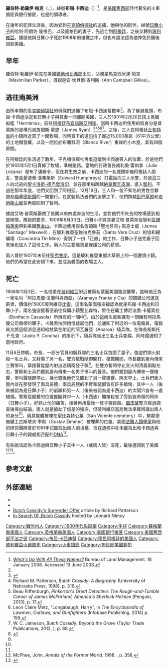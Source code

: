 {{Infobox criminal
| name   = 布屈·卡西迪<br>Butch Cassidy
| image_name         = Butch Cassidy with bowler hat.jpg
| image_caption      = 攝於[[沃斯堡|沃斯堡]]，1900年
| birth_name     = 羅伯特·勒羅伊·帕克
| birth_date     = {{Birth date|1866|04|13}}
| birth_place    = {{USA}}[[猶他州|猶他州]][[比弗_(猶他州)|比弗]]
| death_date         = 未知，可能是{{death date and age|1908|11|7|1866|04|13}}
| death_place        = {{BOL}}{{link-en|聖比森特州 (玻利維亞)|San Vicente Canton, Bolivia|聖比森特州}}
| cause              = 多重槍傷
| nationality        = {{USA}}
| occupation         = 農場工人、[[牛仔|牛仔]]、[[小偷|小偷]]、銀行搶匪、火車搶匪、幫派領導人、法外之徒
| spouse             =
| children           =
| parents            = {{unbulleted list|馬克西米連·帕克|安·坎貝爾·吉利斯}}
| allegiance         = {{link-en|布屈·卡西迪幫|Butch Cassidy's Wild Bunch}}
| motive             =
| conviction         = 因偷馬罪嫌而被關押在位於[[懷俄明州拉勒米|懷俄明州拉勒米]]的州立監獄
| alias              = 布屈·卡西迪<br>麥克·卡西迪（Mike Cassidy）<br>喬治·卡西迪（George Cassidy）<br>吉姆·洛（Jim Lowe）<br>詹姆斯·「聖地牙哥」·馬克士威（James "Santiago" Maxwell）
| charge             = 偷馬賊、{{link-en|偷牛賊|Cattle raiding}}、銀行搶匪、火車搶匪
| conviction_penalty = 判處2年徒刑，服刑18個月後於1986年1月被釋放
}}
'''羅伯特·勒羅伊·帕克'''（{{lang-en|Robert Leroy Parker}}，{{bd|1866年|4月13日|1908年|11月7日？|catIdx=Parker, Robert LeRoy}}），綽號'''布屈·卡西迪'''（{{lang-en|Butch Cassidy}}）<ref name="alias">[http://www.blm.gov/wo/st/en/res/Education_in_BLM/Learning_Landscapes/For_Kids/History_Mystery/hm1/alias.html ''What's Up With All These Names?''] {{Wayback|url=http://www.blm.gov/wo/st/en/res/Education_in_BLM/Learning_Landscapes/For_Kids/History_Mystery/hm1/alias.html |date=20161231100446 }} Bureau of Land Management. 18 January 2008. Accessed 13 June 2008.</ref>，是[[美國舊西部|美國舊西部]]時代著名的火車搶匪與銀行搶匪，也是{{link-en|布屈·卡西迪幫|Butch Cassidy's Wild Bunch}}的領導者。

在幾年的犯罪生涯後，因為受到[[平克頓偵探社|平克頓偵探社]]的追捕，他與他的同伴，綽號[[日舞小子|日舞小子]]的哈利·阿朗佐·隆格巴，以及隆格巴的妻子{{link-en|艾塔·普萊斯|Etta Place}}，先逃亡到[[阿根廷|阿根廷]]，之後又轉到[[玻利維亞|玻利維亞]]。據說他與日舞小子死於1908年的槍戰之中，但也有說法認為他倖免於難後回到美國。

==早年==
羅伯特·勒羅伊·帕克在美國[[猶他州|猶他州]][[比弗_(猶他州)|比弗郡]]出生，父親是馬克西米連·帕克（Maximilian Parker），母親是安·坎貝爾·吉利斯（Ann Campbell Gillies）。

== 逃往南美洲 ==
由{{link-en|查理·西林哥|Charlie Siringo}}所率領的[[平克頓偵探社|平克頓偵探社]]的偵探們追捕了布屈·卡西迪幫數年<ref name=Outlaw3/>。為了躲避風頭，布屈·卡西迪決定和日舞小子與其妻{{link-en|艾塔·普萊斯|Etta Place}}一同離開美國，三人於1901年2月20日搭上英國船艦「Herminius」前往[[阿根廷|阿根廷]][[布宜諾斯艾利斯|布宜諾斯艾利斯]]。當時卡西迪所使用的假身分是普萊斯的虛構兄弟詹姆斯·萊恩（James Ryan）<ref name=Outlaw3>{{cite web |url=http://wycarboncounty.tripod.com/outlaw3.html |title=Carbon County Outlaws: Butch Cassidy |work=Wyoming: Carbon County Facts and Fiction |access-date=2019-01-19 |first=Arthur J. |last=Jaramillo |date=2009-07-29 |archive-date=2020-11-24 |archive-url=https://web.archive.org/web/20201124203410/http://wycarboncounty.tripod.com/outlaw3.html |dead-url=no }}</ref><ref>Richard M. Patterson, ''Butch Cassidy: A Biography'' (University of Nebraska Press, 1998), p. 316.</ref><ref>Beau Riffenburgh, ''Pinkerton's Great Detective: The Rough-and-Tumble Career of James McParland, America's Sherlock Holmes'' (Penguin, 2013), p. 17.</ref><ref>Leon Claire Metz, "Longabaugh, Harry", in ''The Encyclopedia of Lawmen, Outlaws, and Gunfighters'' (Infobase Publishing, 2014) p. 159.</ref><ref>W. C. Jameson, ''Butch Cassidy: Beyond the Grave'' (Taylor Trade Publications, 2012, {{ISBN|978-1-58979-739-0}}), p. 88.</ref>。之後，三人在阿根廷[[丘布特省|丘布特省]]的小鎮{{link-en|喬利拉|Cholila, Argentina}}附近買了一間牧場，同時買下的還包括了鄰近15,000英畝（61平方公里）的土地開發權，以及一間位於布蘭科河（Blanco River）東岸的小木屋，其有四個房間。

在阿根廷的生活過了數年，平克頓偵探社再度追蹤到卡西迪等人的位置，於是他們於1905年5月1日賣掉了牧場，準備跑路。當地的行政首長胡利奧·雷剎拿（Julio Lezana）發布了通緝令，但在其生效之前，卡西迪的一名威爾斯裔阿根廷人朋友，警長愛德華·漢弗萊斯（Edward Humphreys）打電話向三人示警，於是這三人向北逃向[[聖卡洛斯-德巴里洛切|聖卡洛斯-德巴里洛切]]，並在那坐船跨越[[納韋爾瓦皮湖|納韋爾瓦皮湖]]，進入[[智利|智利]]。不過在那年年底，他們又回到了阿根廷。12月19日，三人和一位不知名的男性合夥搶劫[[梅塞德斯鎮|梅塞德斯鎮]]的一間銀行。在武裝執法者們的追擊之下，他們跨越[[彭巴草原|彭巴草原]]和[[安地斯山脈|安地斯山脈]]並再度回到了智利。

據說艾塔·普萊斯厭倦了長期以來四處奔波的生活，並對他們所失去的牧場感到相當惋惜。應她的要求，1906年6月30日，日舞小子將其妻艾塔·普萊斯從智利[[瓦爾帕萊索|瓦爾帕萊索]]帶到美國[[舊金山|舊金山]]。卡西迪使用假名詹姆斯·「聖地牙哥」·馬克士威（James "Santiago" Maxwell），在玻利維亞聖維拉克魯茲（Santa Vera Cruz）的協和錫礦場（Concordia Tin Mine）得到了一份「正直」的工作，日舞小子送完妻子回來後也加入了這份工作。兩人的主要職責是保護公司的薪資。

兩人曾於1907年末前往[[聖克魯斯_(玻利維亞)|聖克魯斯]]，這是玻利維亞東部大草原上的一個邊境小鎮。他們仍希望在此安頓下來，並成為體面的牧場主人。

== 死亡 ==
1908年11月3日，一名信差在[[玻利維亞|玻利維亞]]{{link-en|聖比森特州 (玻利維亞)|San Vicente Canton, Bolivia|聖比森特州}}附近被兩名蒙面美國強盜襲擊，當時他正為一家名叫「阿拉馬優·法蘭科與西亞」（Aramayo Franke y Cia）的銀礦公司運送薪資，價值約15000玻利維亞[[比索|比索]]。這兩名蒙面強盜被認為就是布屈·卡西迪和日舞小子。兩名強盜接著便前往採礦小鎮聖比森特，暫住在礦工博尼法喬·卡薩索拉（Bonifacio Casasola）所擁有的一間{{link-en|寄宿住房|boarding house}}中<ref name=history>{{cite web|url=http://www.history.com/news/the-mysterious-deaths-of-butch-cassidy-and-the-sundance-kid|title=The Mysterious Deaths of Butch Cassidy and the Sundance Kid|website=[[歷史頻道|歷史頻道]]|last=Klein|first=Christopher|date=2016-04-13|accessdate=2018-09-22|archive-date=2020-12-02|archive-url=https://web.archive.org/web/20201202184244/https://www.history.com/news/the-mysterious-deaths-of-butch-cassidy-and-the-sundance-kid|dead-url=no}}</ref>。由於這兩名旅客擁有一頭鑲有阿拉馬優公司商標的騾子，卡薩索拉開始懷疑起他們，並通知了附近的一位電報員，電報員又將這個消息通知給駐紮在附近的阿瓦羅亞（Abaroa）騎兵隊。在隊長胡斯托·P·孔查（Justo P. Concha）的指示下，騎兵隊派出三名士兵查探，同時還通知了當地政府。

11月6日傍晚，市長、一部分官員和騎兵隊的三名士兵包圍了屋子。強盜們開火射殺一名士兵，又射傷了另一名，雙方槍戰隨即開打。槍戰期間，市長聽到屋內傳來三聲慘叫，緊接著從屋內射出連續兩發子彈<ref name=history/>。在雙方暫時停止交火的清晨兩點左右，警察和士兵們聽到屋內傳來一名男子慘叫的聲音。他們聽到屋內傳來一聲槍響，慘叫聲隨即停止，幾分鐘後他們又聽到了另一聲槍響。隔天早上，士兵們衝入屋內並在那發現了兩具屍體，兩具屍體的手臂和腿部皆有許多槍傷，其中一人（後來被認為是日舞小子）的前額和另一人（後來被認為是卡西迪）的太陽穴各有一處槍傷。警察從屍體的位置推斷其中一人（卡西迪）開槍殺害了受到致命傷的同伴（日舞小子），好終止他的痛苦，接著再用最後一發子彈自殺。[[圖皮薩|圖皮薩]]警方經過調查後得出結論，兩人就是搶劫了信差的強盜，但玻利維亞當局無法準確辨識出兩人的身分<ref name=history/>。兩具屍體被埋在聖比森特公墓（San Vicente cemetery）中，緊鄰德裔礦工古斯塔夫·季默（Gustav Zimmer）被埋葬的位置。美國[[法醫人類學家|法醫人類學家]]{{link-en|克萊德·史諾|Clyde Snow}}與他的研究團隊曾於1991年試圖找出兩人的墳墓，但在遺骸中卻未能找出和卡西迪與日舞小子的親戚相匹配的[[DNA|DNA]]<ref name=history/>。

有些說法認為卡西迪與日舞小子其中一人（或兩人皆）沒死，最後還回到了美國<ref>McPhee, John. ''Annals of the Former World''. 1998. {{ISBN|0-374-10520-0}}. p. 358.</ref><ref>{{cite web|url=https://diggingupbutchandsundance.files.wordpress.com/2011/01/didbcreturn.pdf|title=Did Butch Cassidy Return? - WOLA Journal Archive Vol. VI, no. 3 by Daniel Buck & Anne Meadows (1998)|website=wordpress.com|access-date=2019-04-11|archive-date=2020-02-13|archive-url=https://web.archive.org/web/20200213174307/https://diggingupbutchandsundance.files.wordpress.com/2011/01/didbcreturn.pdf|dead-url=no}}</ref>。

== 參考文獻 ==
{{Reflist|2}}

== 外部連結 ==
* {{commons category-inline|Butch Cassidy}}
* {{Find a Grave|2577|Robert Leroy "Butch Cassidy" Parker|work=Folk Figure, Old West Outlaw|date=January 1, 2001|accessdate=December 26, 2012}}
* [https://web.archive.org/web/20070614195503/http://www.historynet.com/magazines/wild_west/3037101.html Butch Cassidy's Surrender Offer] article by Richard Patterson
* [https://www.youtube.com/watch?v=37Zw1q3eLFM In Search Of..Butch Cassidy] {{Wayback|url=https://www.youtube.com/watch?v=37Zw1q3eLFM |date=20200301040907 }} hosted by Leonard Nimoy

{{美國邊境}}
{{Authority control}}

{{DEFAULTSORT:Cassidy, Butch}}
[[Category:猶他州人|Category:猶他州人]]
[[Category:1900年代失蹤案|Category:1900年代失蹤案]]
[[Category:牛仔|Category:牛仔]]
[[Category:蘇格蘭裔美國人|Category:蘇格蘭裔美國人]]
[[Category:英格蘭裔美國人|Category:英格蘭裔美國人]]
[[Category:美國銀行搶匪|Category:美國銀行搶匪]]
[[Category:美國舊西部不法之徒|Category:美國舊西部不法之徒]]
[[Category:布屈·卡西迪幫|Category:布屈·卡西迪幫]]
[[Category:移民阿根廷的美國人|Category:移民阿根廷的美國人]]
[[Category:玻利維亞火器致死|Category:玻利維亞火器致死]]
[[Category:火車搶匪|Category:火車搶匪]]
[[Category:19世紀美國罪犯|Category:19世紀美國罪犯]]